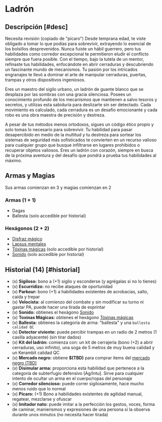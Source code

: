 
# Ladrón

<Bleed>
  <Screenshot src={thiefPic} alt="placeholder" full />
</Bleed>

## Descripción [#desc]

<Callout type="warning" emoji="🔎">
  Necesita revisión (copiado de "pícaro")
</Callout>
Desde temprana edad, te viste obligado a tomar lo que podías para sobrevivir, extrayendo lo esencial de los bolsillos desprevenidos. Nunca fuiste un hábil guerrero, pero tus habilidades como corredor excepcional te permitieron eludir el conflicto siempre que fuera posible. Con el tiempo, bajo la tutela de un mentor, refinaste tus habilidades, enfocándote en abrir cerraduras y descubriendo un fascinante mundo de mecanismos. Tu pasión por los intricados engranajes te llevó a dominar el arte de manipular cerraduras, puertas, trampas y otros dispositivos ingeniosos.

Eres un maestro del sigilo urbano, un ladrón de guante blanco que se desplaza por las sombras con una gracia silenciosa. Posees un conocimiento profundo de los mecanismos que mantienen a salvo tesoros y secretos, y utilizas esta sabiduría para deslizarte sin ser detectado. Cada movimiento es calculado, cada cerradura es un desafío emocionante y cada robo es una obra maestra de precisión y destreza.

A pesar de tus métodos menos ortodoxos, sigues un código ético propio y solo tomas lo necesario para sobrevivir. Tu habilidad para pasar desapercibido en medio de la multitud y tu destreza para sortear los sistemas de seguridad más sofisticados te convierten en un recurso valioso para cualquier grupo que busque infiltrarse en lugares prohibidos o recuperar objetos valiosos. Eres un ladrón con corazón, siempre en busca de la próxima aventura y del desafío que pondrá a prueba tus habilidades al máximo.

## Armas y Magias
Sus armas comienzan en 3 y magias comienzan en 2

### Armas (1 + 1)

- Dagas
- Ballesta (solo accedible por historial) 

### Hexágonos (2 + 2)

- [Disfraz mágico](/docs/list-hexagons/e16)
- [Lapsus mentales](/docs/list-hexagons/e06L1)
- [Tóxinas mágicas](/docs/list-hexagons/e15L1) (solo accedible por historial) 
- [Sonido](/docs/list-hexagons/e02L1) (solo accedible por historial) 

## Historial (14) [#historial]

- (x) **Sigiloso:** bono a (+1) sigilo y esconderse (y agrégalas si no lo tienes)
- (x) **Escurridizo:** <Pill type="c"/> no recibe ataques de oportunidad
- (x) **Parkour:** bono (+1) a habilidades existentes de acrobacias, salto, caída y trepar
- (x) **Velocista:** <Pill type="s"/><Pill type="ex"/> al comienzo del combate y sin modificar su turno ni gastar PA, puede hacer una tirada de esprintar
- (x) **Sonido:** obtienes el hexágono [Sonido](/docs/list-hexagons/e02L1)
- (x) **Toxinas Mágicas:** obtienes el hexágono [Tóxinas mágicas](/docs/list-hexagons/e15L1)
- (x) **Ballesta:** obtienes la categoría de arma: "ballesta" y una `ballesta calidad QC`
- (x) **Detector viviente:** <Pill type="c"/> puede percibir trampas en un radio de 2 metros (1 casilla adyacente) (sin tirar dados)
- (x) **Kit del ladrón:** comienza con: un kit de cerrajería (bono (+2) a abrir cerraduras, uso infinito), una soga de 5 metros de muy buena calidad y un Kerambit calidad QC
- (x) **Mercado negro:** obtiene **$(TBD)** para comprar items del [mercado negro (TBD)](/docs/character-creation/creation-tables/TC5#black-market)
- (x) **Disimular arma:** <Pill type="h"/> proporciona esta habilidad que pertenece a la categoría de subterfugio defensivo [Ag/Intu]. Sirve para cualquier intento de ocultar un arma en el cuerpo/ropas del personaje
- (x) **Corredor silencioso:** <Pill type="c"/> puede correr sigilosamente, hace mucho menos ruido que lo normal
- (x) **Pícaro:** (+1) Bono a habilidades existentes de agilidad manual, regatear, mezclarse y ofuscar
- (x) **Imitador nato:** <Pill type="c"/> puede imitar a la perfección los gestos, voces, forma de caminar, manierismos y expresiones de una persona si la observa durante unos minutos (no necesita hacer tirada)

